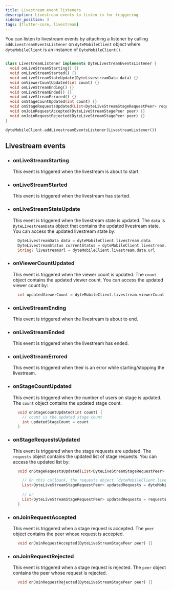 ```yaml
---
title: Livestream event listeners
description: Livestream events to listen to for triggering
sidebar_position: 3
tags: [flutter-core, livestream]
---
```


You can listen to livestream events by attaching a listener by calling `addLivestreamEventsListener` on `dyteMobileClient` object where `dyteMobileClient` is an instance of `DyteMobileClient()`.

```dart

class LivestreamListener implements DyteLivestreamEventsListener {
  void onLiveStreamStarting() {}
  void onLiveStreamStarted() {}
  void onLiveStreamStateUpdate(DyteLivestreamData data) {}
  void onViewerCountUpdated(int count) {}
  void onLiveStreamEnding() {}
  void onLiveStreamEnded() {}
  void onLiveStreamErrored() {}
  void onStageCountUpdated(int count) {}
  void onStageRequestsUpdated(List<DyteLiveStreamStageRequestPeer> requests) {}
  void onJoinRequestAccepted(DyteLiveStreamStagePeer peer) {}
  void onJoinRequestRejected(DyteLiveStreamStagePeer peer) {}
}

dyteMobileClient.addLivestreamEventsListener(LivestreamListener())
```



## Livestream events

- ### onLiveStreamStarting

  This event is triggered when the livestream is about to start.

- ### onLiveStreamStarted

  This event is triggered when the livestream has started.

- ### onLiveStreamStateUpdate

  This event is triggered when the livestream state is updated. The `data` is `DyteLivestreamData` object that contains the updated livestream state. You can access the updated livestream state by:

  ```dart
    DyteLivestreamData data = dyteMobileClient.livestream.data
    DyteLivestreamStatus currentStatus = dyteMobileClient.livestream.data.state
    String? livestreamUrl = dyteMobileClient.livestream.data.url
  ```

- ### onViewerCountUpdated

  This event is triggered when the viewer count is updated. The `count` object contains the updated viewer count. You can access the updated viewer count by:

  ```dart
    int updatedViewerCount = dyteMobileClient.livestream.viewerCount
  ```

- ### onLiveStreamEnding

  This event is triggered when the livestream is about to end.

- ### onLiveStreamEnded

  This event is triggered when the livestream has ended.

- ### onLiveStreamErrored

  This event is triggered when their is an error while starting/stopping the livestream.

- ### onStageCountUpdated

  This event is triggered when the number of users on stage is updated. The `count` object contains the updated stage count.

  ```dart
    void onStageCountUpdated(int count) {
      // count is the updated stage count
      int updatedStageCount = count
    }
  ```

- ### onStageRequestsUpdated

  This event is triggered when the stage requests are updated. The `requests` object contains the updated list of stage requests. You can access the updated list by:

  ```dart
    void onStageRequestsUpdated(List<DyteLiveStreamStageRequestPeer> requests) {

      // On this callback, the requests object `dyteMobileClient.livestream.requests` is already updated.
      List<DyteLiveStreamStageRequestPeer> updatedRequests = dyteMobileClient.livestream.requests // returns List<DyteLiveStreamStageRequestPeer>
      
      // or
      List<DyteLiveStreamStageRequestPeer> updatedRequests = requests
    }
  ```

- ### onJoinRequestAccepted

  This event is triggered when a stage request is accepted. The `peer` object contains the peer whose request is accepted.

  ```dart
    void onJoinRequestAccepted(DyteLiveStreamStagePeer peer) {}
  ```

- ### onJoinRequestRejected

  This event is triggered when a stage request is rejected. The `peer` object contains the peer whose request is rejected.

  ```dart
    void onJoinRequestRejected(DyteLiveStreamStagePeer peer) {}
  ```

